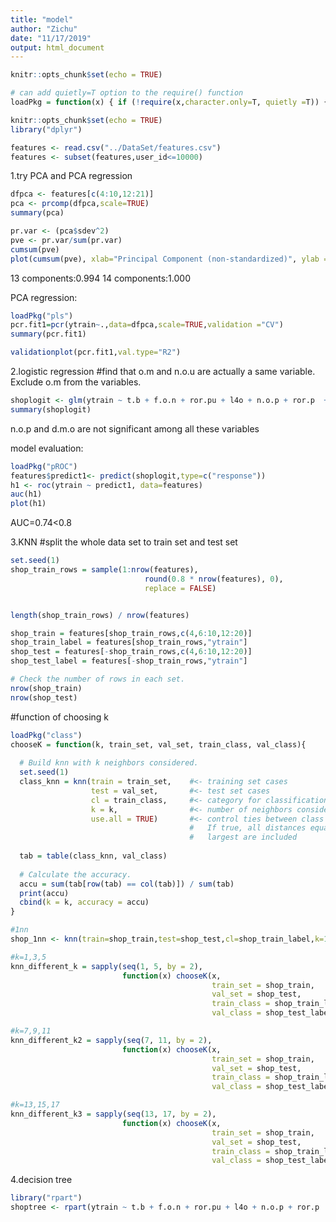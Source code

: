 ```yaml
---
title: "model"
author: "Zichu"
date: "11/17/2019"
output: html_document
---
```


```r
knitr::opts_chunk$set(echo = TRUE)
```

```r
# can add quietly=T option to the require() function
loadPkg = function(x) { if (!require(x,character.only=T, quietly =T)) { install.packages(x,dep=T,repos="http://cran.us.r-project.org"); if(!require(x,character.only=T)) stop("Package not found") } }
```

```r
knitr::opts_chunk$set(echo = TRUE)
library("dplyr")
```


```r
features <- read.csv("../DataSet/features.csv")
features <- subset(features,user_id<=10000)
```

1.try PCA and PCA regression
```r
dfpca <- features[c(4:10,12:21)]
pca <- prcomp(dfpca,scale=TRUE)
summary(pca)
```

```r
pr.var <- (pca$sdev^2)
pve <- pr.var/sum(pr.var)
cumsum(pve)
plot(cumsum(pve), xlab="Principal Component (non-standardized)", ylab ="Cumulative Proportion of Variance Explained",ylim=c(0,1),type="b")
```

13 components:0.994
14 components:1.000

PCA regression:
```r
loadPkg("pls")
pcr.fit1=pcr(ytrain~.,data=dfpca,scale=TRUE,validation ="CV")
summary(pcr.fit1)
```

```r
validationplot(pcr.fit1,val.type="R2")
```


2.logistic regression
#find that o.m and n.o.u are actually a same variable. Exclude o.m from the variables.
```r
shoplogit <- glm(ytrain ~ t.b + f.o.n + ror.pu + l4o + n.o.p + ror.p  + ror.pd + avg.p + n.o.u + n.p.u + avg.pou + d.m.o + t.m.o + ror.u + o.f, data=features,family="binomial")
summary(shoplogit)
```
n.o.p and d.m.o are not significant among all these variables


model evaluation:
```r
loadPkg("pROC")
features$predict1<- predict(shoplogit,type=c("response"))
h1 <- roc(ytrain ~ predict1, data=features)
auc(h1)
plot(h1)
```

AUC=0.74<0.8

3.KNN
#split the whole data set to train set and test set
```r
set.seed(1)
shop_train_rows = sample(1:nrow(features),
                              round(0.8 * nrow(features), 0),  
                              replace = FALSE)


length(shop_train_rows) / nrow(features)

shop_train = features[shop_train_rows,c(4,6:10,12:20)] 
shop_train_label = features[shop_train_rows,"ytrain"]
shop_test = features[-shop_train_rows,c(4,6:10,12:20)] 
shop_test_label = features[-shop_train_rows,"ytrain"]

# Check the number of rows in each set.
nrow(shop_train)
nrow(shop_test)

```

#function of choosing k
```r
loadPkg("class")
chooseK = function(k, train_set, val_set, train_class, val_class){
  
  # Build knn with k neighbors considered.
  set.seed(1)
  class_knn = knn(train = train_set,    #<- training set cases
                  test = val_set,       #<- test set cases
                  cl = train_class,     #<- category for classification
                  k = k,                #<- number of neighbors considered
                  use.all = TRUE)       #<- control ties between class assignments
                                        #   If true, all distances equal to the kth 
                                        #   largest are included
  
  tab = table(class_knn, val_class)
  
  # Calculate the accuracy.
  accu = sum(tab[row(tab) == col(tab)]) / sum(tab) 
  print(accu)
  cbind(k = k, accuracy = accu)
}
```

```r
#1nn
shop_1nn <- knn(train=shop_train,test=shop_test,cl=shop_train_label,k=1,use.all=TRUE)

```

```r
#k=1,3,5
knn_different_k = sapply(seq(1, 5, by = 2),  
                         function(x) chooseK(x, 
                                             train_set = shop_train,
                                             val_set = shop_test,
                                             train_class = shop_train_label,
                                             val_class = shop_test_label))

```

```r
#k=7,9,11
knn_different_k2 = sapply(seq(7, 11, by = 2),  
                         function(x) chooseK(x, 
                                             train_set = shop_train,
                                             val_set = shop_test,
                                             train_class = shop_train_label,
                                             val_class = shop_test_label))

```

```r
#k=13,15,17
knn_different_k3 = sapply(seq(13, 17, by = 2),  
                         function(x) chooseK(x, 
                                             train_set = shop_train,
                                             val_set = shop_test,
                                             train_class = shop_train_label,
                                             val_class = shop_test_label))
```

4.decision tree
```r
library("rpart")
shoptree <- rpart(ytrain ~ t.b + f.o.n + ror.pu + l4o + n.o.p + ror.p  + ror.pd + avg.p + n.o.u + n.p.u + avg.pou + d.m.o + t.m.o + ror.u + o.f, data=shop_train, method="class",control =rpart.control(minsplit =1,minbucket=1, cp=0))
```

